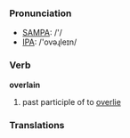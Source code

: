 === Pronunciation ===
*[[w:SAMPA|SAMPA]]: /'/
*[[w:IPA|IPA]]: /'ovəɻleɪn/

=== Verb ===

'''overlain'''

# past participle of to [[overlie]]

=== Translations ===